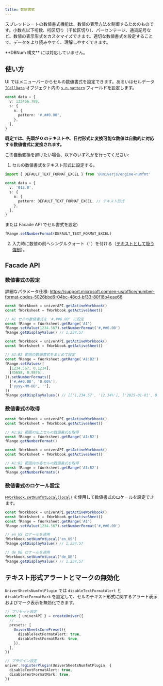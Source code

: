 ```yaml
---
title: 数値書式
---
```


スプレッドシートの数値書式機能は、数値の表示方法を制御するためのものです。小数点以下桁数、桁区切り（千位区切り）、パーセンテージ、通貨記号など、数値の表示形式をカスタマイズできます。適切な数値書式を設定することで、データをより読みやすく、理解しやすくできます。

<Callout type="warning" title="注意事項">
  **DBNum 構文** には対応していません。
</Callout>

## 使い方

UI ではメニューバーからセルの数値書式を設定できます。あるいはセルデータ [`ICellData`](/guides/sheets/model/cell-data) オブジェクト内の [`s.n.pattern`](/guides/sheets/model/cell-data#number-format) フィールドを設定します。

```typescript
const data = {
  v: 123456.789,
  s: {
    n: {
      pattern: '#,##0.00',
    },
  },
}
```

**既定では、先頭が 0 のテキストや、日付形式に変換可能な数値は自動的に対応する数値書式に変換されます。**

この自動変換を避けたい場合、以下のいずれかを行ってください:

1. セルの数値書式をテキスト形式に設定する。

```typescript
import { DEFAULT_TEXT_FORMAT_EXCEL } from '@univerjs/engine-numfmt'

const data = {
  v: '012.0',
  s: {
    n: {
      pattern: DEFAULT_TEXT_FORMAT_EXCEL, // テキスト形式
    },
  },
}
```

または Facade API でセル書式を設定:

```typescript
fRange.setNumberFormat(DEFAULT_TEXT_FORMAT_EXCEL)
```

2. 入力時に数値の前へシングルクォート（`'`）を付ける（[テキストとして扱う強制](/guides/sheets/model/cell-data#cell-type)）。

## Facade API

### 数値書式の設定

詳細なパラメータ仕様: https://support.microsoft.com/en-us/office/number-format-codes-5026bbd6-04bc-48cd-bf33-80f18b4eae68

```typescript
const fWorkbook = univerAPI.getActiveWorkbook()
const fWorksheet = fWorkbook.getActiveSheet()

// A1 セルの数値書式を '#,##0.00' に設定
const fRange = fWorksheet.getRange('A1')
fRange.setValue(1234.567).setNumberFormat('#,##0.00')
fRange.getDisplayValue() // 1,234.57
```

```typescript
const fWorkbook = univerAPI.getActiveWorkbook()
const fWorksheet = fWorkbook.getActiveSheet()

// A1:B2 範囲の数値書式をまとめて設定
const fRange = fWorksheet.getRange('A1:B2')
fRange.setValues([
  [1234.567, 0.1234],
  [45658, 0.9876],
]).setNumberFormats([
  ['#,##0.00', '0.00%'],
  ['yyyy-MM-DD', ''],
])
fRange.getDisplayValues() // [['1,234.57', '12.34%'], ['2025-01-01', 0.9876]]
```

### 数値書式の取得

```typescript
const fWorkbook = univerAPI.getActiveWorkbook()
const fWorksheet = fWorkbook.getActiveSheet()

// A1:B2 範囲の左上セルの数値書式を取得
const fRange = fWorksheet.getRange('A1:B2')
fRange.getNumberFormat()
```

```typescript
const fWorkbook = univerAPI.getActiveWorkbook()
const fWorksheet = fWorkbook.getActiveSheet()

// A1:B2 範囲内の各セルの数値書式を取得
const fRange = fWorksheet.getRange('A1:B2')
fRange.getNumberFormats()
```

### 数値書式のロケール設定

[`FWorkbook.setNumfmtLocal(local)`](https://reference.univer.ai/en-US/classes/FWorkbook#setnumfmtlocal) を使用して数値書式のロケールを設定できます。

```typescript
const fWorkbook = univerAPI.getActiveWorkbook()
const fWorksheet = fWorkbook.getActiveSheet()
const fRange = fWorksheet.getRange('A1')
fRange.setValue(1234.567).setNumberFormat('#,##0.00')

// en_US ロケールを適用
fWorkbook.setNumfmtLocal('en_US')
fRange.getDisplayValue() // 1,234.57

// de_DE ロケールを適用
fWorkbook.setNumfmtLocal('de_DE')
fRange.getDisplayValue() // 1.234,57
```

## テキスト形式アラートとマークの無効化

`UniverSheetsNumfmtPlugin` では `disableTextFormatAlert` と `disableTextFormatMark` を設定して、セルのテキスト形式に関するアラート表示およびマーク表示を無効化できます。

```typescript
// プリセット設定
const { univerAPI } = createUniver({
  // ...
  presets: [
    UniverSheetsCorePreset({
      disableTextFormatAlert: true,
      disableTextFormatMark: true,
    }),
  ],
})
```

```typescript
// プラグイン設定
univer.registerPlugin(UniverSheetsNumfmtPlugin, {
  disableTextFormatAlert: true,
  disableTextFormatMark: true,
})
```
